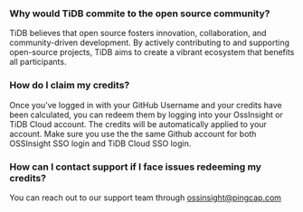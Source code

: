 ### Why would TiDB commite to the open source community?
TiDB believes that open source fosters innovation, collaboration, and community-driven development. By actively contributing to and supporting open-source projects, TiDB aims to create a vibrant ecosystem that benefits all participants.

### How do I claim my credits?
Once you’ve logged in with your GitHub Username and your credits have been calculated, you can redeem them by logging into your OssInsight or TiDB Cloud account. The credits will be automatically applied to your account. Make sure you use the the same Github account for both OSSInsight SSO login and TiDB Cloud SSO login.

### How can I contact support if I face issues redeeming my credits?
You can reach out to our support team through <a href="mailto:ossinsight@pingcap.com">ossinsight@pingcap.com</a>
